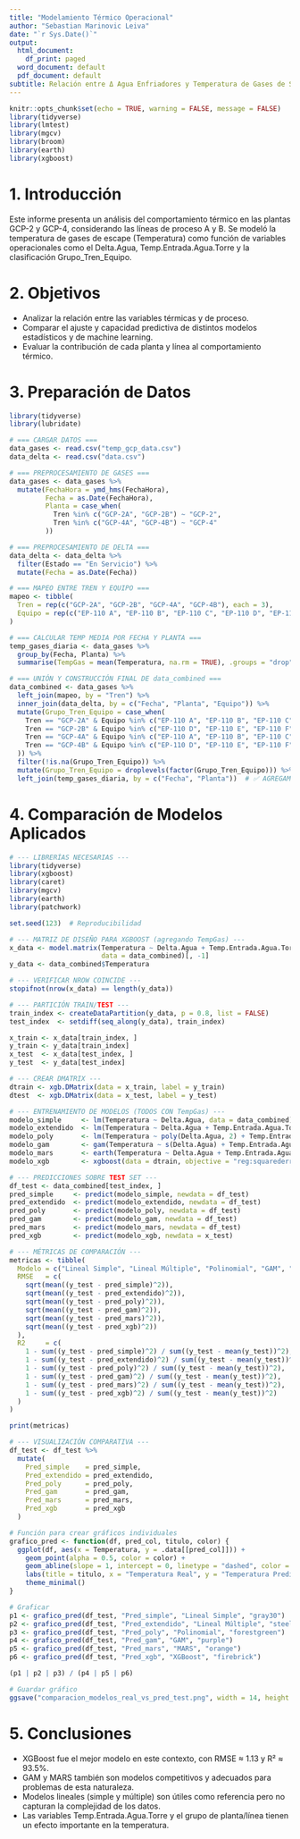 ---
title: "Modelamiento Térmico Operacional"
author: "Sebastian Marinovic Leiva"
date: "`r Sys.Date()`"
output:
  html_document:
    df_print: paged
  word_document: default
  pdf_document: default
subtitle: Relación entre Δ Agua Enfriadores y Temperatura de Gases de Salida
---
```{r setup, include=FALSE}
knitr::opts_chunk$set(echo = TRUE, warning = FALSE, message = FALSE)
library(tidyverse)
library(lmtest)
library(mgcv)
library(broom)
library(earth)
library(xgboost)
```

# 1. Introducción
Este informe presenta un análisis del comportamiento térmico en las plantas GCP-2 y GCP-4, considerando las líneas de proceso A y B. Se modeló la temperatura de gases de escape (Temperatura) como función de variables operacionales como el Delta.Agua, Temp.Entrada.Agua.Torre y la clasificación Grupo_Tren_Equipo.

# 2. Objetivos
- Analizar la relación entre las variables térmicas y de proceso.
- Comparar el ajuste y capacidad predictiva de distintos modelos estadísticos y de machine learning.
- Evaluar la contribución de cada planta y línea al comportamiento térmico.

# 3. Preparación de Datos
```{r}
library(tidyverse)
library(lubridate)

# === CARGAR DATOS ===
data_gases <- read.csv("temp_gcp_data.csv")
data_delta <- read.csv("data.csv")

# === PREPROCESAMIENTO DE GASES ===
data_gases <- data_gases %>%
  mutate(FechaHora = ymd_hms(FechaHora),
         Fecha = as.Date(FechaHora),
         Planta = case_when(
           Tren %in% c("GCP-2A", "GCP-2B") ~ "GCP-2",
           Tren %in% c("GCP-4A", "GCP-4B") ~ "GCP-4"
         ))

# === PREPROCESAMIENTO DE DELTA ===
data_delta <- data_delta %>%
  filter(Estado == "En Servicio") %>%
  mutate(Fecha = as.Date(Fecha))

# === MAPEO ENTRE TREN Y EQUIPO ===
mapeo <- tibble(
  Tren = rep(c("GCP-2A", "GCP-2B", "GCP-4A", "GCP-4B"), each = 3),
  Equipo = rep(c("EP-110 A", "EP-110 B", "EP-110 C", "EP-110 D", "EP-110 E", "EP-110 F"), 2)
)

# === CALCULAR TEMP MEDIA POR FECHA Y PLANTA ===
temp_gases_diaria <- data_gases %>%
  group_by(Fecha, Planta) %>%
  summarise(TempGas = mean(Temperatura, na.rm = TRUE), .groups = "drop")

# === UNIÓN Y CONSTRUCCIÓN FINAL DE data_combined ===
data_combined <- data_gases %>%
  left_join(mapeo, by = "Tren") %>%
  inner_join(data_delta, by = c("Fecha", "Planta", "Equipo")) %>%
  mutate(Grupo_Tren_Equipo = case_when(
    Tren == "GCP-2A" & Equipo %in% c("EP-110 A", "EP-110 B", "EP-110 C") ~ "GCP2_LineaA",
    Tren == "GCP-2B" & Equipo %in% c("EP-110 D", "EP-110 E", "EP-110 F") ~ "GCP2_LineaB",
    Tren == "GCP-4A" & Equipo %in% c("EP-110 A", "EP-110 B", "EP-110 C") ~ "GCP4_LineaA",
    Tren == "GCP-4B" & Equipo %in% c("EP-110 D", "EP-110 E", "EP-110 F") ~ "GCP4_LineaB"
  )) %>%
  filter(!is.na(Grupo_Tren_Equipo)) %>%
  mutate(Grupo_Tren_Equipo = droplevels(factor(Grupo_Tren_Equipo))) %>%
  left_join(temp_gases_diaria, by = c("Fecha", "Planta"))  # ✅ AGREGAMOS TempGas AQUÍ

```

# 4. Comparación de Modelos Aplicados
```{r}
# --- LIBRERÍAS NECESARIAS ---
library(tidyverse)
library(xgboost)
library(caret)
library(mgcv)
library(earth)
library(patchwork)

set.seed(123)  # Reproducibilidad

# --- MATRIZ DE DISEÑO PARA XGBOOST (agregando TempGas) ---
x_data <- model.matrix(Temperatura ~ Delta.Agua + Temp.Entrada.Agua.Torre + TempGas + Grupo_Tren_Equipo, 
                       data = data_combined)[, -1]
y_data <- data_combined$Temperatura

# --- VERIFICAR NROW COINCIDE ---
stopifnot(nrow(x_data) == length(y_data))

# --- PARTICIÓN TRAIN/TEST ---
train_index <- createDataPartition(y_data, p = 0.8, list = FALSE)
test_index  <- setdiff(seq_along(y_data), train_index)

x_train <- x_data[train_index, ]
y_train <- y_data[train_index]
x_test  <- x_data[test_index, ]
y_test  <- y_data[test_index]

# --- CREAR DMATRIX ---
dtrain <- xgb.DMatrix(data = x_train, label = y_train)
dtest  <- xgb.DMatrix(data = x_test, label = y_test)

# --- ENTRENAMIENTO DE MODELOS (TODOS CON TempGas) ---
modelo_simple     <- lm(Temperatura ~ Delta.Agua, data = data_combined)
modelo_extendido  <- lm(Temperatura ~ Delta.Agua + Temp.Entrada.Agua.Torre + TempGas + Grupo_Tren_Equipo, data = data_combined)
modelo_poly       <- lm(Temperatura ~ poly(Delta.Agua, 2) + Temp.Entrada.Agua.Torre + TempGas + Grupo_Tren_Equipo, data = data_combined)
modelo_gam        <- gam(Temperatura ~ s(Delta.Agua) + Temp.Entrada.Agua.Torre + TempGas + Grupo_Tren_Equipo, data = data_combined)
modelo_mars       <- earth(Temperatura ~ Delta.Agua + Temp.Entrada.Agua.Torre + TempGas + Grupo_Tren_Equipo, data = data_combined)
modelo_xgb        <- xgboost(data = dtrain, objective = "reg:squarederror", nrounds = 100, verbose = 0)

# --- PREDICCIONES SOBRE TEST SET ---
df_test <- data_combined[test_index, ]
pred_simple     <- predict(modelo_simple, newdata = df_test)
pred_extendido  <- predict(modelo_extendido, newdata = df_test)
pred_poly       <- predict(modelo_poly, newdata = df_test)
pred_gam        <- predict(modelo_gam, newdata = df_test)
pred_mars       <- predict(modelo_mars, newdata = df_test)
pred_xgb        <- predict(modelo_xgb, newdata = x_test)

# --- MÉTRICAS DE COMPARACIÓN ---
metricas <- tibble(
  Modelo = c("Lineal Simple", "Lineal Múltiple", "Polinomial", "GAM", "MARS", "XGBoost"),
  RMSE   = c(
    sqrt(mean((y_test - pred_simple)^2)),
    sqrt(mean((y_test - pred_extendido)^2)),
    sqrt(mean((y_test - pred_poly)^2)),
    sqrt(mean((y_test - pred_gam)^2)),
    sqrt(mean((y_test - pred_mars)^2)),
    sqrt(mean((y_test - pred_xgb)^2))
  ),
  R2     = c(
    1 - sum((y_test - pred_simple)^2) / sum((y_test - mean(y_test))^2),
    1 - sum((y_test - pred_extendido)^2) / sum((y_test - mean(y_test))^2),
    1 - sum((y_test - pred_poly)^2) / sum((y_test - mean(y_test))^2),
    1 - sum((y_test - pred_gam)^2) / sum((y_test - mean(y_test))^2),
    1 - sum((y_test - pred_mars)^2) / sum((y_test - mean(y_test))^2),
    1 - sum((y_test - pred_xgb)^2) / sum((y_test - mean(y_test))^2)
  )
)

print(metricas)

# --- VISUALIZACIÓN COMPARATIVA ---
df_test <- df_test %>%
  mutate(
    Pred_simple    = pred_simple,
    Pred_extendido = pred_extendido,
    Pred_poly      = pred_poly,
    Pred_gam       = pred_gam,
    Pred_mars      = pred_mars,
    Pred_xgb       = pred_xgb
  )

# Función para crear gráficos individuales
grafico_pred <- function(df, pred_col, titulo, color) {
  ggplot(df, aes(x = Temperatura, y = .data[[pred_col]])) +
    geom_point(alpha = 0.5, color = color) +
    geom_abline(slope = 1, intercept = 0, linetype = "dashed", color = "red") +
    labs(title = titulo, x = "Temperatura Real", y = "Temperatura Predicha") +
    theme_minimal()
}

# Graficar
p1 <- grafico_pred(df_test, "Pred_simple", "Lineal Simple", "gray30")
p2 <- grafico_pred(df_test, "Pred_extendido", "Lineal Múltiple", "steelblue")
p3 <- grafico_pred(df_test, "Pred_poly", "Polinomial", "forestgreen")
p4 <- grafico_pred(df_test, "Pred_gam", "GAM", "purple")
p5 <- grafico_pred(df_test, "Pred_mars", "MARS", "orange")
p6 <- grafico_pred(df_test, "Pred_xgb", "XGBoost", "firebrick")

(p1 | p2 | p3) / (p4 | p5 | p6)

# Guardar gráfico
ggsave("comparacion_modelos_real_vs_pred_test.png", width = 14, height = 8)


```
 

# 5. Conclusiones
- XGBoost fue el mejor modelo en este contexto, con RMSE ≈ 1.13 y R² ≈ 93.5%.
- GAM y MARS también son modelos competitivos y adecuados para problemas de esta naturaleza.
- Modelos lineales (simple y múltiple) son útiles como referencia pero no capturan la complejidad de los datos.
- Las variables Temp.Entrada.Agua.Torre y el grupo de planta/línea tienen un efecto importante en la temperatura.

